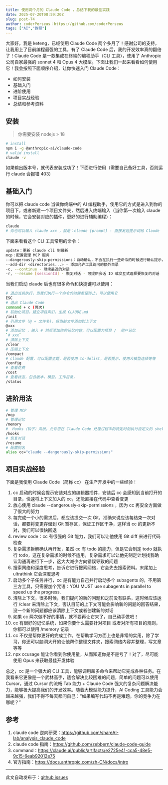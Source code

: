 ```yaml
---
title: 使用两个月的 Claude Code ，总结下我的最佳实践
date: 2025-07-20T08:59:20Z
slug: post-74
author: coderPerseus：https://github.com/coderPerseus
tags: ["AI","教程"]
---
```


大家好，我是 keteng，已经使用 Claude Code 两个多月了！感谢公司的支持，让我用上了目前编程最强的工具，有了 Claude Code 后，我的开发效率真的翻倍了！Claude Code 是一款集成在终端的编程助手（CLI 工具），使用了 Anthropic 公司自家最强的 sonnet 4 和 Opus 4  大模型。下面让我们一起来看看如何使用它！我会按照下面顺序介绍，让你快速入门 Claude Code：

- 如何安装
- 基础入门
- 进阶使用
- 项目实战经验
- 总结和参考资料

## 安装

> 你需要安装 nodejs > 18

```bash
# install
npm i -g @anthropic-ai/claude-code
# valid install 
claude -v
```

如果输出版本号，就代表安装成功了！下面进行使用（需要自己备好工具，否则运行 claude 会报错 403）

## 基础入门

你可以把 claude code 当做你终端中的 AI 编程助手，使用它的方式是进入到你的项目下，或者新建一个项目文件夹，然后进入终端输入（当你第一次输入 claude 的时候，它会安装对应的插件，更好的进行辅助编程）：

```bash
claude 
# 你也可以输入 claude xxx ，就是：claude [prompt] - 直接发送提示词给 Claude
```

下面来看看这个 CLI 工具常用的命令：

```bash
update：更新 claude cli 到最新
mcp：配置管理 MCP 服务
--dangerously-skip-permissions：自动确认，不会在执行一些命令的时候进行确认提示，适合执行长时间任务的时候启用，但是是一个危险操作
--add-dir <directories...> - 添加允许工具访问的额外目录
-c, --continue - 继续最近的对话
-r, --resume [sessionId] - 恢复对话 - 可提供会话 ID 或交互式选择要恢复的对话
```

当我们启动 claude 后也有很多命令和快捷键可以使用：

```bash
# 退出当前执行，当我们执行一个命令的时候希望终止，可以使用它
ESC
# 退出 Claude Code
command + c (两次)
# 初始化项目，建立项目索引，生成 CLAUDE.md
/init
# 引用文件 (@ + 文件名)，将当前文件添加到上下文
@xxx
# 添加记忆 ，输入 # 然后添加你的记忆内容，可以配置为项目 /  用户记忆
`# xxx`
# 清除上下文
/clear
# 压缩上下文
/compact
# claude 配置，可以配置主题，是否使用 to-dolist，是否提示，使用大模型选择等等
/config
# 查看花费
/cost
# 查看状态，包含版本，模型，工作目录，
/status 

```

## 进阶用法

```bash
# 管理 MCP
/mcp
# 管理记忆
/memory
#  Hooks（钩子）系统，允许您在 Claude Code 处理过程中的特定时刻执行自定义的 shell 命令。
/hooks
# 恢复对话
/resume
# 配置别名
alias cc="claude --dangerously-skip-permissions"
```

## 项目实战经验

下面是我使用 Claude Code（简称 cc） 在生产开发中的一些经验！

1. cc 启动的时候会提示安装对应的编辑器插件，安装后 cc 会感知到当前打开的目录，快速将上下文加入的 cc，还能直接在代码中查看变更
2. 放心使用 claude --dangerously-skip-permissions ，因为 cc 再安全方面做了很大的努力
3. 每完成一个小的需求后，都应该提交一次 Git，准确来说应该每结束一次对话，都要将变更存储到 Git 暂存区，保证工作区干净，这样当 cc 的更新不对，我们可以很快回退
4. review code：cc 有很强的 Git 能力，我们可以让他使用 Git diff 来进行代码检查
5. 复杂需求拆解确认再开发，虽然 cc 有 todo 的能力，但是它会制定 todo 就执行 todo，这在复杂需求的时候不适用，复杂需求可以让他先制定计划找我确认沟通再进行下一步，这大大减少方向错误导致的问题
6. 搜索网络和深度思考，告诉它进行搜索网络，它会先去搜索资料。末尾加上 ultrathink 它会深度思考
7. 启动多个子任务并行，cc 是有能力自己并行启动多个 subagents 的，不用第三方工具，只需要加个咒语：YOU MUST use subagents in parallel to speed up the progress. 
8. 清除上下文，很多时候，我们提问的新的问题和之前没有联系，这时候应该运行 /clear 来清除上下文，否认目前的上下文可能会影响新的问题的回答结果，没一个新的问题都应该清除上下文或者创建新的对话
9. 如果 cc 两次做不好的事情，就不要再让它来了，自己动手做吧！
10. cc 有很好的记忆系统，如果你要什么需要针对项目 或者对所有项目的规则，你都可以使用 /memory 记录
11. cc 不仅是帮你更好的完成工作，在帮助学习方面上也是非常的实用，除了学习，你还可以脑洞大开的让他帮你整理文件夹，搜索网络内容并整理，写文章等等
12. npx ccusage 能让你看到你使用量，从而知道你是不是亏了！对了，尽可能使用 Opus 来获取最佳开发体验

总之，cc 是一个强大的 CLI 工具，能够调用超多命令来帮助它完成各种任务。在我看来它更像是一个武林高手，适合解决比较困难的问题，简单的问题可以使用 Cursor，通过 Cursor 的流畅 Tab 能力 + Claude Code 强大的复杂问题解决能力，能够极大提高我们的开发效率。随着大模型能力提升，AI Coding 工具能力会越来越强，我们不得不每天都问自己：“如果编写代码不再是难题，你的竞争力在哪呢？”



## 参考

1. claude code 逆向研究：https://github.com/shareAI-lab/analysis_claude_code
2. claude code 指南：https://github.com/zebbern/claude-code-guide
3. command：https://claude.ai/public/artifacts/e2725e41-cca5-48e5-9c15-6eab92012e75
4. 官方指南：https://docs.anthropic.com/zh-CN/docs/intro







---
此文自动发布于：<a href="https://github.com/coderPerseus/blog/issues/74" target="_blank">github issues</a>
